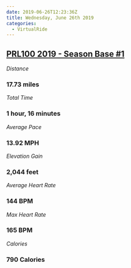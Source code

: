 ```yaml
---
date: 2019-06-26T12:23:36Z
title: Wednesday, June 26th 2019
categories:
  - VirtualRide
---
```

## [PRL100 2019 - Season Base #1](https://www.strava.com/activities/2482033563)

_Distance_

### 17.73 miles

_Total Time_

### 1 hour, 16 minutes

_Average Pace_

### 13.92 MPH

_Elevation Gain_

### 2,044 feet

_Average Heart Rate_

### 144 BPM

_Max Heart Rate_

### 165 BPM

_Calories_

### 790 Calories